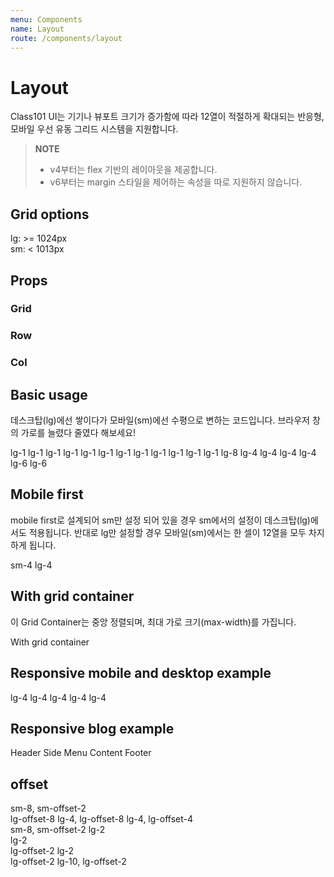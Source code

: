 ```yaml
---
menu: Components
name: Layout
route: /components/layout
---
```



# Layout

Class101 UI는 기기나 뷰포트 크기가 증가함에 따라 12열이 적절하게 확대되는 반응형, 모바일 우선 유동 그리드 시스템을 지원합니다.

> **NOTE**
>
> - v4부터는 flex 기반의 레이아웃을 제공합니다.
> - v6부터는 margin 스타일을 제어하는 속성을 따로 지원하지 않습니다.

## Grid options

lg: >= 1024px <br />
sm: < 1013px

## Props

### Grid

<Props of={Grid} />

### Row

<Props of={Row} />

### Col

<Props of={Col} />

## Basic usage

데스크탑(lg)에선 쌓이다가 모바일(sm)에선 수평으로 변하는 코드입니다. 브라우저 창의 가로를 늘렸다 줄였다 해보세요!

<Playground>
  <Row>
    <StyledCol lg={1}>lg-1</StyledCol>
    <StyledCol lg={1}>lg-1</StyledCol>
    <StyledCol lg={1}>lg-1</StyledCol>
    <StyledCol lg={1}>lg-1</StyledCol>
    <StyledCol lg={1}>lg-1</StyledCol>
    <StyledCol lg={1}>lg-1</StyledCol>
    <StyledCol lg={1}>lg-1</StyledCol>
    <StyledCol lg={1}>lg-1</StyledCol>
    <StyledCol lg={1}>lg-1</StyledCol>
    <StyledCol lg={1}>lg-1</StyledCol>
    <StyledCol lg={1}>lg-1</StyledCol>
    <StyledCol lg={1}>lg-1</StyledCol>
  </Row>
  <Row>
    <StyledCol lg={8}>lg-8</StyledCol>
    <StyledCol lg={4}>lg-4</StyledCol>
  </Row>
  <Row>
    <StyledCol lg={4}>lg-4</StyledCol>
    <StyledCol lg={4}>lg-4</StyledCol>
    <StyledCol lg={4}>lg-4</StyledCol>
  </Row>
  <Row>
    <StyledCol lg={6}>lg-6</StyledCol>
    <StyledCol lg={6}>lg-6</StyledCol>
  </Row>
</Playground>

## Mobile first

mobile first로 설계되어 sm만 설정 되어 있을 경우 sm에서의 설정이 데스크탑(lg)에서도 적용됩니다.
반대로 lg만 설정할 경우 모바일(sm)에서는 한 셀이 12열을 모두 차지하게 됩니다.

<Playground>
  <Row>
    <StyledCol sm={4}>sm-4</StyledCol>
  </Row>
  <Row>
    <StyledCol lg={4}>lg-4</StyledCol>
  </Row>
</Playground>

## With grid container

이 Grid Container는 중앙 정렬되며, 최대 가로 크기(max-width)를 가집니다.

<Playground>
  <Grid>
    <Row>
      <StyledCol lg={12}>With grid container</StyledCol>
    </Row>
  </Grid>
</Playground>

## Responsive mobile and desktop example

<Playground>
  <Row>
    <StyledCol lg={8} sm={12}>
      lg-4
    </StyledCol>
    <StyledCol lg={4} sm={6}>
      lg-4
    </StyledCol>
  </Row>
  <Row>
    <StyledCol lg={4} sm={6}>
      lg-4
    </StyledCol>
    <StyledCol lg={4} sm={6}>
      lg-4
    </StyledCol>
    <StyledCol lg={4} sm={6}>
      lg-4
    </StyledCol>
  </Row>
</Playground>

## Responsive blog example

<Playground>
  <Grid>
    <Row>
      <StyledCol lg={12} sm={12}>
        Header
      </StyledCol>
    </Row>
    <Row>
      <StyledCol lg={4} sm={12}>
        Side Menu
      </StyledCol>
      <StyledCol style={{ height: 300 }} lg={8} sm={12}>
        Content
      </StyledCol>
    </Row>
    <Row>
      <StyledCol lg={12} sm={12}>
        Footer
      </StyledCol>
    </Row>
  </Grid>
</Playground>

## offset

<Playground>
  <Grid>
    <Row>
      <StyledCol sm={8} smOffset={2} lgOffset={0}>
        sm-8, sm-offset-2
        <br />
        lg-offset-8
      </StyledCol>
    </Row>
    <Row>
      <StyledCol lg={4} lgOffset={8}>
        lg-4, lg-offset-8
      </StyledCol>
    </Row>
    <Row>
      <StyledCol lg={4} sm={8} lgOffset={4} smOffset={2}>
        lg-4, lg-offset-4
        <br />
        sm-8, sm-offset-2
      </StyledCol>
    </Row>
    <Row>
      <StyledCol lg={2}>
        lg-2
        <br />
      </StyledCol>
      <StyledCol lg={2} lgOffset={2}>
        lg-2
        <br />
        lg-offset-2
      </StyledCol>
      <StyledCol lg={2} lgOffset={2}>
        lg-2
        <br />
        lg-offset-2
      </StyledCol>
    </Row>
    <Row>
      <StyledCol lg={10} lgOffset={2}>
        lg-10, lg-offset-2
      </StyledCol>
    </Row>
  </Grid>
</Playground>
